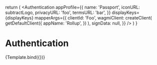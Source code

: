 


<Meta title="Templates/Authentication" component={Authentication} />

  return (
    <Authentication
      appProfile={{
        name: 'Passport',
        iconURL: subtractLogo,
        privacyURL: 'foo',
        termsURL: 'bar',
      }}
      displayKeys={displayKeys}
      mapperArgs={{
        clientId: 'Foo',
        wagmiClient: createClient(
          getDefaultClient({
            appName: 'Rollup',
          })
        ),
        signData: null,
      }}
    />
  )
}

# Authentication

<Canvas>
  <Story
    name="Passport Authentication"
    args={{
      displayKeys: AuthenticationConstants.knownKeys,
    }}
  >
    {Template.bind({})}
  </Story>
</Canvas>
